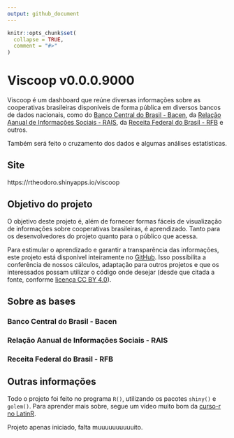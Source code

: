```yaml
---
output: github_document
---
```


<!-- README.md is generated from README.Rmd. Please edit that file -->

```r
knitr::opts_chunk$set(
  collapse = TRUE,
  comment = "#>"
)
```

# Viscoop v0.0.0.9000

<!-- badges: start -->
<!-- badges: end -->

Viscoop é um dashboard que reúne diversas informações sobre as cooperativas brasileiras disponíveis de forma pública em diversos bancos de dados nacionais, como do [Banco Central do Brasil - Bacen](https://www.bcb.gov.br/), da [Relação Aanual de Informações Sociais - RAIS](http://pdet.mte.gov.br/microdados-rais-e-caged?_ga=2.76313365.1278749075.1612490536-1284000383.1612490536), da [Receita Federal do Brasil - RFB](https://www.gov.br/receitafederal/pt-br/assuntos/orientacao-tributaria/cadastros/consultas/dados-publicos-cnpj) e outros. 

Também será feito o cruzamento dos dados e algumas análises estatísticas.

## Site
https://rtheodoro.shinyapps.io/viscoop


## Objetivo do projeto

O objetivo deste projeto é, além de fornecer formas fáceis de visualização de informações sobre cooperativas brasileiras, é aprendizado. Tanto para os desenvolvedores do projeto quanto para o público que acessa.

Para estimular o aprendizado e garantir a transparência das informações, este projeto está disponível inteiramente no [GitHub](https://github.com/rtheodoro/Viscoop). Isso possibilita a conferência de nossos cálculos, adaptação para outros projetos e que os interessados possam utilizar o código onde desejar (desde que citada a fonte, conforme [licença CC BY 4.0](https://github.com/rtheodoro/Viscoop/blob/main/LICENSE.md)).


## Sobre as bases

### Banco Central do Brasil - Bacen
### Relação Aanual de Informações Sociais - RAIS
### Receita Federal do Brasil - RFB


## Outras informações

Todo o projeto foi feito no programa `R()`, utilizando os pacotes `shiny()` e `golem()`. Para aprender mais sobre, segue um vídeo muito bom da [curso-r no LatinR](https://www.youtube.com/watch?v=fiaZgGqcubc).

Projeto apenas iniciado, falta muuuuuuuuuuito.
